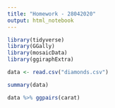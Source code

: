 ```yaml
---
title: "Homework - 28042020"
output: html_notebook
---
```


```r
library(tidyverse)
library(GGally)
library(mosaicData)
library(ggiraphExtra)
```

```r
data <- read.csv("diamonds.csv")
```

```r
summary(data)
```

```r
data %>% ggpairs(carat)
```

